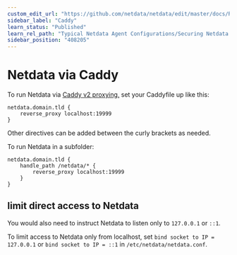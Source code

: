 ```yaml
---
custom_edit_url: "https://github.com/netdata/netdata/edit/master/docs/Running-behind-caddy.md"
sidebar_label: "Caddy"
learn_status: "Published"
learn_rel_path: "Typical Netdata Agent Configurations/Securing Netdata Agents/Reverse proxies"
sidebar_position: "408205"
---
```



# Netdata via Caddy

To run Netdata via [Caddy v2 proxying,](https://caddyserver.com/docs/caddyfile/directives/reverse_proxy) set your Caddyfile up like this:

```caddyfile
netdata.domain.tld {
    reverse_proxy localhost:19999
}
```

Other directives can be added between the curly brackets as needed.

To run Netdata in a subfolder:

```caddyfile
netdata.domain.tld {
    handle_path /netdata/* {
        reverse_proxy localhost:19999
    }
}
```

## limit direct access to Netdata

You would also need to instruct Netdata to listen only to `127.0.0.1` or `::1`.

To limit access to Netdata only from localhost, set `bind socket to IP = 127.0.0.1` or `bind socket to IP = ::1` in `/etc/netdata/netdata.conf`.


